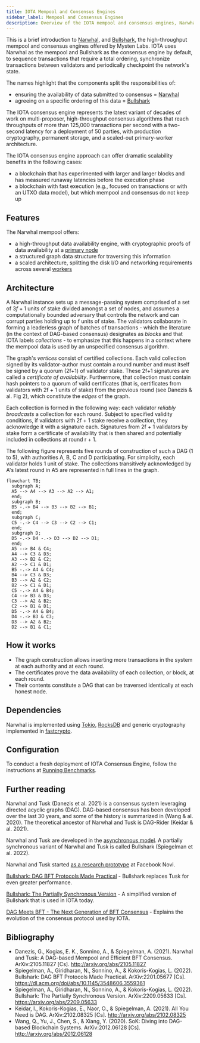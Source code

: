 ```yaml
---
title: IOTA Mempool and Consensus Engines
sidebar_label: Mempool and Consensus Engines 
description: Overview of the IOTA mempool and consensus engines, Narwhal and Bullshark.
---
```


This is a brief introduction to [Narwhal](https://github.com/iotaledger/iota/tree/develop/narwhal), and [Bullshark](https://arxiv.org/abs/2209.05633), the high-throughput mempool and consensus engines offered by Mysten Labs. IOTA uses Narwhal as the mempool and Bullshark as the consensus engine by default, to sequence transactions that require a total ordering, synchronize transactions between validators and periodically checkpoint the network's state.

The names highlight that the components split the responsibilities of:

- ensuring the availability of data submitted to consensus = [Narwhal](https://arxiv.org/abs/2105.11827)
- agreeing on a specific ordering of this data = [Bullshark](https://dl.acm.org/doi/abs/10.1145/3548606.3559361)

The IOTA consensus engine represents the latest variant of decades of work on multi-proposer, high-throughput consensus algorithms that reach throughputs of more than 125,000 transactions per second with a two-second latency for a deployment of 50 parties, with production cryptography, permanent storage, and a scaled-out primary-worker architecture.

The IOTA consensus engine approach can offer dramatic scalability benefits in the following cases:

- a blockchain that has experimented with larger and larger blocks and has measured runaway latencies before the execution phase
- a blockchain with fast execution (e.g., focused on transactions or with an UTXO data model), but which mempool and consensus do not keep up

## Features

The Narwhal mempool offers:

- a high-throughput data availability engine, with cryptographic proofs of data availability at a [primary node](https://github.com/iotaledger/iota/blob/develop/narwhal/primary)
- a structured graph data structure for traversing this information
- a scaled architecture, splitting the disk I/O and networking requirements across several [workers](https://github.com/iotaledger/iota/blob/develop/narwhal/worker)

## Architecture

A Narwhal instance sets up a message-passing system comprised of a set of $3f+1$ units of stake divided amongst a set of nodes, and assumes a computationally bounded adversary that controls the network and can corrupt parties holding up to f units of stake. The validators collaborate in forming a leaderless graph of batches of transactions - which the literature (in the context of DAG-based consensus) designates as _blocks_ and that IOTA labels _collections_ - to emphasize that this happens in a context where the mempool data is used by an unspecified consensus algorithm.

The graph's *vertices* consist of certified collections. Each valid collection signed by its validator-author must contain a round number and must itself be signed by a quorum (2f+1) of validator stake. These 2f+1 signatures are called a _certificate of availability_. Furthermore, that collection must contain hash pointers to a quorum of valid certificates (that is, certificates from validators with 2f + 1 units of stake) from the previous round (see Danezis & al. Fig 2), which constitute the *edges* of the graph.

Each collection is formed in the following way: each validator _reliably broadcasts_ a collection for each round. Subject to specified validity conditions, if validators with 2f + 1 stake receive a collection, they acknowledge it with a signature each. Signatures from 2f + 1 validators by stake form a certificate of availability that is then shared and potentially included in collections at round r + 1.

The following figure represents five rounds of construction of such a DAG (1 to 5), with authorities A, B, C and D participating. For simplicity, each validator holds 1 unit of stake. The collections transitively acknowledged by A's latest round in A5 are represented in full lines in the graph.

```mermaid
flowchart TB;
  subgraph A;
  A5 --> A4 --> A3 --> A2 --> A1;
  end;
  subgraph B;
  B5 -.-> B4 --> B3 --> B2 --> B1;
  end;
  subgraph C;
  C5 -.-> C4 --> C3 --> C2 --> C1;
  end;
  subgraph D;
  D5 -.-> D4 -.-> D3 --> D2 --> D1;
  end;
  A5 --> B4 & C4;
  A4 --> C3 & D3;
  A3 --> B2 & C2;
  A2 --> C1 & D1;
  B5 -.-> A4 & C4;
  B4 --> C3 & D3;
  B3 --> A2 & C2;
  B2 --> C1 & D1;
  C5 -.-> A4 & B4;
  C4 --> B3 & D3;
  C3 --> A2 & B2;
  C2 --> B1 & D1;
  D5 -.-> A4 & B4;
  D4 -.-> B3 & C3;
  D3 --> A2 & B2;
  D2 --> B1 & C1;
```

## How it works

 * The graph construction allows inserting more transactions in the system at each authority and at each round.
 * The certificates prove the data availability of each collection, or block, at each round.
 * Their contents constitute a DAG that can be traversed identically at each honest node.

## Dependencies

Narwhal is implemented using [Tokio](https://github.com/tokio-rs/tokio), [RocksDB](https://github.com/facebook/rocksdb/) and generic cryptography implemented in [fastcrypto](https://github.com/MystenLabs/fastcrypto).

## Configuration

To conduct a fresh deployment of IOTA Consensus Engine, follow the instructions at [Running Benchmarks](https://github.com/iotaledger/iota/blob/main/narwhal/benchmark).

## Further reading

Narwhal and Tusk (Danezis et al. 2021) is a consensus system leveraging directed acyclic graphs (DAG). DAG-based consensus has been developed over the last 30 years, and some of the history is summarized in (Wang & al. 2020). The theoretical ancestor of Narwhal and Tusk is DAG-Rider (Keidar & al. 2021).

Narwhal and Tusk are developed in the [asynchronous model](https://decentralizedthoughts.github.io/2019-06-01-2019-5-31-models/). A partially synchronous variant of Narwhal and Tusk is called Bullshark (Spiegelman et al. 2022).

Narwhal and Tusk started [as a research prototype](https://github.com/facebookresearch/narwhal) at Facebook Novi.

[Bullshark: DAG BFT Protocols Made Practical](https://arxiv.org/pdf/2201.05677.pdf) - 
Bullshark replaces Tusk for even greater performance.

[Bullshark: The Partially Synchronous Version](https://arxiv.org/pdf/2209.05633.pdf) - 
A simplified version of Bullshark that is used in IOTA today.

[DAG Meets BFT - The Next Generation of BFT Consensus](https://decentralizedthoughts.github.io/2022-06-28-DAG-meets-BFT/) - Explains the evolution of the consensus protocol used by IOTA.

## Bibliography

 * Danezis, G., Kogias, E. K., Sonnino, A., & Spiegelman, A. (2021). Narwhal and Tusk: A DAG-based Mempool and Efficient BFT Consensus. ArXiv:2105.11827 [Cs]. http://arxiv.org/abs/2105.11827
 * Spiegelman, A., Giridharan, N., Sonnino, A., & Kokoris-Kogias, L. (2022). Bullshark: DAG BFT Protocols Made Practical. ArXiv:2201.05677 [Cs]. https://dl.acm.org/doi/abs/10.1145/3548606.3559361
 * Spiegelman, A., Giridharan, N., Sonnino, A., & Kokoris-Kogias, L. (2022). Bullshark: The Partially Synchronous Version. ArXiv:2209.05633 [Cs]. https://arxiv.org/abs/2209.05633
 * Keidar, I., Kokoris-Kogias, E., Naor, O., & Spiegelman, A. (2021). All You Need is DAG. ArXiv:2102.08325 [Cs]. http://arxiv.org/abs/2102.08325
 * Wang, Q., Yu, J., Chen, S., & Xiang, Y. (2020). SoK: Diving into DAG-based Blockchain Systems. ArXiv:2012.06128 [Cs]. http://arxiv.org/abs/2012.06128
